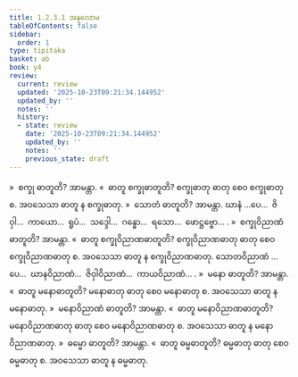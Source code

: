 ```yaml
---
title: 1.2.3.1 အနုလောမ
tableOfContents: false
sidebar:
  order: 1
type: tipitaka
basket: ab
book: y4
review:
  current: review
  updated: '2025-10-23T09:21:34.144952'
  updated_by: ''
  notes: ''
  history:
  - state: review
    date: '2025-10-23T09:21:34.144952'
    updated_by: ''
    notes: ''
    previous_state: draft
---
```



<ReviewStatus review={frontmatter.review} showDetails={true} />

<HypothesisAnnotation frontmatter={frontmatter} />

<DynamicBreadcrumb />

<Division number="14" book="y4" e="ch" v="33" p="201">

<Paragraph number="177" book="y4">
»  စက္ခု ဓာတူတိ? အာမန္တာ.
</Paragraph>

<Paragraph number="178" book="y4">
«  ဓာတူ စက္ခုဓာတူတိ?
</Paragraph>

<Paragraph number="179" book="y4">
စက္ခုဓာတု ဓာတု စေဝ စက္ခုဓာတု စ. အဝသေသာ ဓာတူ န စက္ခုဓာတု.
</Paragraph>

<Paragraph number="180" book="y4">
»  သောတံ ဓာတူတိ? အာမန္တာ.
</Paragraph>

<Paragraph number="181" book="y4">
ဃာနံ …ပေ…  ဇိဝှါ…  ကာယော…  ရူပံ…  သဒ္ဒေါ…  ဂန္ဓော…  ရသော…  ဖောဋ္ဌဗ္ဗော… .
</Paragraph>

<Paragraph number="182" book="y4">
»  စက္ခုဝိညာဏံ ဓာတူတိ? အာမန္တာ.
</Paragraph>

<Paragraph number="183" book="y4">
«  ဓာတူ စက္ခုဝိညာဏဓာတူတိ?
</Paragraph>

<Paragraph number="184" book="y4">
စက္ခုဝိညာဏဓာတု ဓာတု စေဝ စက္ခုဝိညာဏဓာတု စ. အဝသေသာ ဓာတူ န စက္ခုဝိညာဏဓာတု. သောတဝိညာဏံ …ပေ…  ဃာနဝိညာဏံ…  ဇိဝှါဝိညာဏံ…  ကာယဝိညာဏံ… .
</Paragraph>

<Paragraph number="185" book="y4">
»  မနော ဓာတူတိ? အာမန္တာ.
</Paragraph>

<Paragraph number="186" book="y4">
«  ဓာတူ မနောဓာတူတိ?
</Paragraph>

<Paragraph number="187" book="y4">
မနောဓာတု ဓာတု စေဝ မနောဓာတု စ. အဝသေသာ ဓာတူ န မနောဓာတု.
</Paragraph>

<Paragraph number="188" book="y4">
»  မနောဝိညာဏံ ဓာတူတိ? အာမန္တာ.
</Paragraph>

<Paragraph number="189" book="y4">
«  ဓာတူ မနောဝိညာဏဓာတူတိ?
</Paragraph>

<Paragraph number="190" book="y4">
မနောဝိညာဏဓာတု ဓာတု စေဝ မနောဝိညာဏဓာတု စ. အဝသေသာ ဓာတူ န မနောဝိညာဏဓာတု.
</Paragraph>

<Paragraph number="191" book="y4">
»  ဓမ္မော ဓာတူတိ? အာမန္တာ.
</Paragraph>

<Paragraph number="192" book="y4">
«  ဓာတူ ဓမ္မဓာတူတိ?
</Paragraph>

<Paragraph number="193" book="y4">
ဓမ္မဓာတု ဓာတု စေဝ ဓမ္မဓာတု စ. အဝသေသာ ဓာတူ န ဓမ္မဓာတု.
</Paragraph>
</Division>